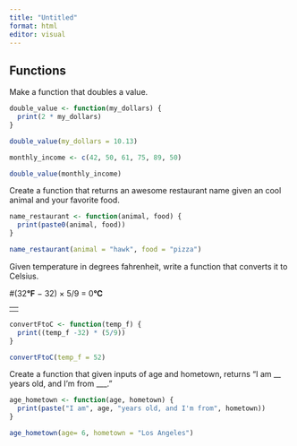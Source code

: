 ```yaml
---
title: "Untitled"
format: html
editor: visual
---
```


## Functions

Make a function that doubles a value.

```r
double_value <- function(my_dollars) {
  print(2 * my_dollars)
}
```

```r
double_value(my_dollars = 10.13)
```

```r
monthly_income <- c(42, 50, 61, 75, 89, 50)

double_value(monthly_income)
```

Create a function that returns an awesome restaurant name given an cool animal and your favorite food.

```r
name_restaurant <- function(animal, food) {
  print(paste0(animal, food))
}

name_restaurant(animal = "hawk", food = "pizza")
```

Given temperature in degrees fahrenheit, write a function that converts it to Celsius.

#(32**°F** − 32) × 5/9 = 0**°C**

|     |
|-----|
|     |

```r

convertFtoC <- function(temp_f) {
  print((temp_f -32) * (5/9))
}
```

```r
convertFtoC(temp_f = 52)
```

Create a function that given inputs of age and hometown, returns "I am \_\_ years old, and I'm from \_\_\_."

```r
age_hometown <- function(age, hometown) {
  print(paste("I am", age, "years old, and I'm from", hometown))
}

age_hometown(age= 6, hometown = "Los Angeles")
```
